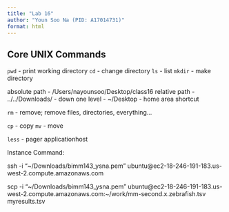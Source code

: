 ```yaml
---
title: "Lab 16"
author: "Youn Soo Na (PID: A17014731)"
format: html
---
```



## Core UNIX Commands

`pwd` - print working directory
`cd` - change directory
`ls` - list
`mkdir` - make directory

absolute path - /Users/nayounsoo/Desktop/class16
relative path - ../../Downloads/ - down one level
              - ~/Desktop - home area shortcut

`rm` - remove; remove files, directories, everything...

`cp` - copy
`mv` - move

`less` - pager applicationhost

Instance Command:

ssh -i "~/Downloads/bimm143_ysna.pem" ubuntu@ec2-18-246-191-183.us-west-2.compute.amazonaws.com

scp -i "~/Downloads/bimm143_ysna.pem" ubuntu@ec2-18-246-191-183.us-west-2.compute.amazonaws.com:~/work/mm-second.x.zebrafish.tsv myresults.tsv








